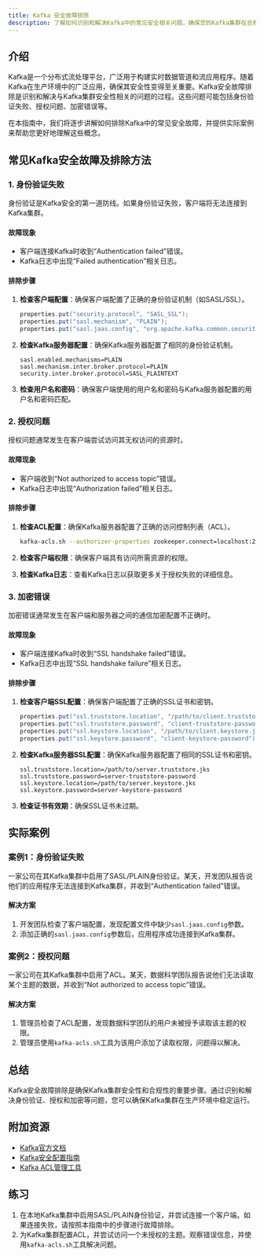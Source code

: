 ```yaml
---
title: Kafka 安全故障排除
description: 了解如何识别和解决Kafka中的常见安全相关问题，确保您的Kafka集群在合规性和安全性方面保持最佳状态。
---
```


## 介绍

Kafka是一个分布式流处理平台，广泛用于构建实时数据管道和流应用程序。随着Kafka在生产环境中的广泛应用，确保其安全性变得至关重要。Kafka安全故障排除是识别和解决与Kafka集群安全性相关的问题的过程。这些问题可能包括身份验证失败、授权问题、加密错误等。

在本指南中，我们将逐步讲解如何排除Kafka中的常见安全故障，并提供实际案例来帮助您更好地理解这些概念。

## 常见Kafka安全故障及排除方法

### 1. 身份验证失败

身份验证是Kafka安全的第一道防线。如果身份验证失败，客户端将无法连接到Kafka集群。

#### 故障现象
- 客户端连接Kafka时收到“Authentication failed”错误。
- Kafka日志中出现“Failed authentication”相关日志。

#### 排除步骤
1. **检查客户端配置**：确保客户端配置了正确的身份验证机制（如SASL/SSL）。
   ```java
   properties.put("security.protocol", "SASL_SSL");
   properties.put("sasl.mechanism", "PLAIN");
   properties.put("sasl.jaas.config", "org.apache.kafka.common.security.plain.PlainLoginModule required username=\"alice\" password=\"alice-secret\";");
   ```

2. **检查Kafka服务器配置**：确保Kafka服务器配置了相同的身份验证机制。
   ```properties
   sasl.enabled.mechanisms=PLAIN
   sasl.mechanism.inter.broker.protocol=PLAIN
   security.inter.broker.protocol=SASL_PLAINTEXT
   ```

3. **检查用户名和密码**：确保客户端使用的用户名和密码与Kafka服务器配置的用户名和密码匹配。

### 2. 授权问题

授权问题通常发生在客户端尝试访问其无权访问的资源时。

#### 故障现象
- 客户端收到“Not authorized to access topic”错误。
- Kafka日志中出现“Authorization failed”相关日志。

#### 排除步骤
1. **检查ACL配置**：确保Kafka服务器配置了正确的访问控制列表（ACL）。
   ```bash
   kafka-acls.sh --authorizer-properties zookeeper.connect=localhost:2181 --add --allow-principal User:alice --operation Read --topic test-topic
   ```

2. **检查客户端权限**：确保客户端具有访问所需资源的权限。

3. **检查Kafka日志**：查看Kafka日志以获取更多关于授权失败的详细信息。

### 3. 加密错误

加密错误通常发生在客户端和服务器之间的通信加密配置不正确时。

#### 故障现象
- 客户端连接Kafka时收到“SSL handshake failed”错误。
- Kafka日志中出现“SSL handshake failure”相关日志。

#### 排除步骤
1. **检查客户端SSL配置**：确保客户端配置了正确的SSL证书和密钥。
   ```java
   properties.put("ssl.truststore.location", "/path/to/client.truststore.jks");
   properties.put("ssl.truststore.password", "client-truststore-password");
   properties.put("ssl.keystore.location", "/path/to/client.keystore.jks");
   properties.put("ssl.keystore.password", "client-keystore-password");
   ```

2. **检查Kafka服务器SSL配置**：确保Kafka服务器配置了相同的SSL证书和密钥。
   ```properties
   ssl.truststore.location=/path/to/server.truststore.jks
   ssl.truststore.password=server-truststore-password
   ssl.keystore.location=/path/to/server.keystore.jks
   ssl.keystore.password=server-keystore-password
   ```

3. **检查证书有效期**：确保SSL证书未过期。

## 实际案例

### 案例1：身份验证失败

一家公司在其Kafka集群中启用了SASL/PLAIN身份验证。某天，开发团队报告说他们的应用程序无法连接到Kafka集群，并收到“Authentication failed”错误。

#### 解决方案
1. 开发团队检查了客户端配置，发现配置文件中缺少`sasl.jaas.config`参数。
2. 添加正确的`sasl.jaas.config`参数后，应用程序成功连接到Kafka集群。

### 案例2：授权问题

一家公司在其Kafka集群中启用了ACL。某天，数据科学团队报告说他们无法读取某个主题的数据，并收到“Not authorized to access topic”错误。

#### 解决方案
1. 管理员检查了ACL配置，发现数据科学团队的用户未被授予读取该主题的权限。
2. 管理员使用`kafka-acls.sh`工具为该用户添加了读取权限，问题得以解决。

## 总结

Kafka安全故障排除是确保Kafka集群安全性和合规性的重要步骤。通过识别和解决身份验证、授权和加密等问题，您可以确保Kafka集群在生产环境中稳定运行。

## 附加资源

- [Kafka官方文档](https://kafka.apache.org/documentation/)
- [Kafka安全配置指南](https://kafka.apache.org/documentation/#security)
- [Kafka ACL管理工具](https://kafka.apache.org/documentation/#security_authz)

## 练习

1. 在本地Kafka集群中启用SASL/PLAIN身份验证，并尝试连接一个客户端。如果连接失败，请按照本指南中的步骤进行故障排除。
2. 为Kafka集群配置ACL，并尝试访问一个未授权的主题。观察错误信息，并使用`kafka-acls.sh`工具解决问题。
